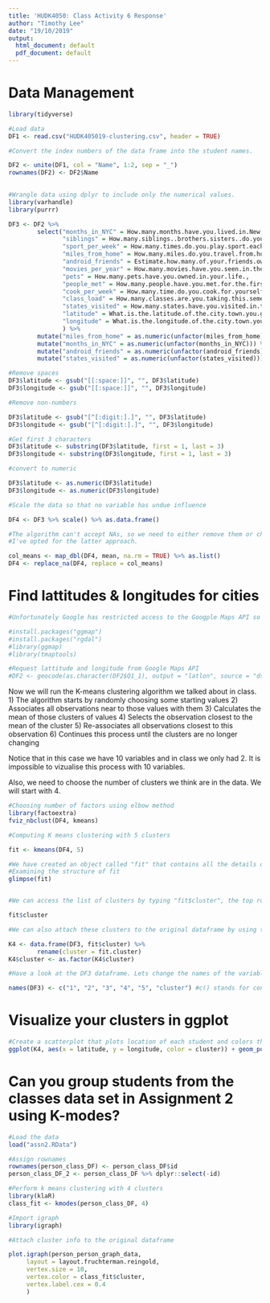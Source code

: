 ```yaml
---
title: 'HUDK4050: Class Activity 6 Response'
author: "Timothy Lee"
date: "19/10/2019"
output:
  html_document: default
  pdf_document: default
---
```

# Data Management
```r
library(tidyverse)

#Load data
DF1 <- read.csv("HUDK405019-clustering.csv", header = TRUE)

#Convert the index numbers of the data frame into the student names.

DF2 <- unite(DF1, col = "Name", 1:2, sep = "_")
rownames(DF2) <- DF2$Name
 
```

```r
#Wrangle data using dplyr to include only the numerical values.
library(varhandle)
library(purrr)

DF3 <- DF2 %>% 
        select("months_in_NYC" = How.many.months.have.you.lived.in.New.York.City.,
               "siblings" = How.many.siblings..brothers.sisters..do.you.have.,
               "sport_per_week" = How.many.times.do.you.play.sport.each.week.,
               "miles_from_home" = How.many.miles.do.you.travel.from.home.to.TC.,
               "android_friends" = Estimate.how.many.of.your.friends.own.Android.phones,
               "movies_per_year" = How.many.movies.have.you.seen.in.the.cinema.this.year.,
               "pets" = How.many.pets.have.you.owned.in.your.life.,
               "people_met" = How.many.people.have.you.met.for.the.first.time.this.year.,
               "cook_per_week" = How.many.time.do.you.cook.for.yourself.each.week.,
               "class_load" = How.many.classes.are.you.taking.this.semester.,
               "states_visited" = How.many.states.have.you.visited.in.the.US.,
               "latitude" = What.is.the.latitude.of.the.city.town.you.grew.up.in...Look.up.on.a.map.service..EG.Google.Maps.,
               "longitude" = What.is.the.longitude.of.the.city.town.you.grew.up.in.
               ) %>%
        mutate("miles_from_home" = as.numeric(unfactor(miles_from_home))) %>%
        mutate("months_in_NYC" = as.numeric(unfactor(months_in_NYC))) %>%
        mutate("android_friends" = as.numeric(unfactor(android_friends))) %>%
        mutate("states_visited" = as.numeric(unfactor(states_visited)))

#Remove spaces        
DF3$latitude <- gsub("[[:space:]]", "", DF3$latitude)
DF3$longitude <- gsub("[[:space:]]", "", DF3$longitude)

#Remove non-numbers

DF3$latitude <- gsub("[^[:digit:].]", "", DF3$latitude)
DF3$longitude <- gsub("[^[:digit:].]", "", DF3$longitude)

#Get first 3 characters
DF3$latitude <- substring(DF3$latitude, first = 1, last = 3)
DF3$longitude <- substring(DF3$longitude, first = 1, last = 3)

#convert to numeric

DF3$latitude <- as.numeric(DF3$latitude)
DF3$longitude <- as.numeric(DF3$longitude)

#Scale the data so that no variable has undue influence

DF4 <- DF3 %>% scale() %>% as.data.frame()

#The algorithm can't accept NAs, so we need to either remove them or change them to be the average of values in that column
#I've opted for the latter approach.

col_means <- map_dbl(DF4, mean, na.rm = TRUE) %>% as.list()
DF4 <- replace_na(DF4, replace = col_means)

```


# Find lattitudes & longitudes for cities
```r
#Unfortunately Google has restricted access to the Googple Maps API so the code below no longer works. Instead you have the lats and longs in your data.

#install.packages("ggmap")
#install.packages("rgdal")
#library(ggmap)
#library(tmaptools)

#Request lattitude and longitude from Google Maps API
#DF2 <- geocode(as.character(DF2$Q1_1), output = "latlon", source = "dsk")
```

Now we will run the K-means clustering algorithm we talked about in class. 
1) The algorithm starts by randomly choosing some starting values 
2) Associates all observations near to those values with them
3) Calculates the mean of those clusters of values
4) Selects the observation closest to the mean of the cluster
5) Re-associates all observations closest to this observation
6) Continues this process until the clusters are no longer changing

Notice that in this case we have 10 variables and in class we only had 2. It is impossible to vizualise this process with 10 variables.

Also, we need to choose the number of clusters we think are in the data. We will start with 4.

```r
#Choosing number of factors using elbow method
library(factoextra)
fviz_nbclust(DF4, kmeans)
```


```r

#Computing K means clustering with 5 clusters

fit <- kmeans(DF4, 5)

#We have created an object called "fit" that contains all the details of our clustering including which observations belong to each cluster.
#Examining the structure of fit
glimpse(fit)


#We can access the list of clusters by typing "fit$cluster", the top row corresponds to the original order the rows were in. Notice we have deleted some rows.

fit$cluster

#We can also attach these clusters to the original dataframe by using the "data.frame" command to create a new data frame called K4.

K4 <- data.frame(DF3, fit$cluster) %>%
        rename(cluster = fit.cluster)
K4$cluster <- as.factor(K4$cluster)

#Have a look at the DF3 dataframe. Lets change the names of the variables to make it more convenient with the names() command.

names(DF3) <- c("1", "2", "3", "4", "5", "cluster") #c() stands for concatonate and it creates a vector of anything, in this case a vector of names.

```

# Visualize your clusters in ggplot
```r
#Create a scatterplot that plots location of each student and colors the points according to their cluster
ggplot(K4, aes(x = latitude, y = longitude, color = cluster)) + geom_point()
```

# Can you group students from the classes data set in Assignment 2 using K-modes?

```r
#Load the data
load("assn2.RData")

#Assign rownames
rownames(person_class_DF) <- person_class_DF$id
person_class_DF_2 <- person_class_DF %>% dplyr::select(-id)

#Perform k means clustering with 4 clusters
library(klaR)
class_fit <- kmodes(person_class_DF, 4)

#Import igraph
library(igraph)

#Attach cluster info to the original dataframe

plot.igraph(person_person_graph_data,
     layout = layout.fruchterman.reingold,
     vertex.size = 10,
     vertex.color = class_fit$cluster,
     vertex.label.cex = 0.4
     )

```

